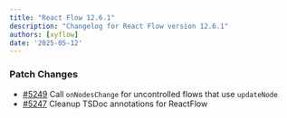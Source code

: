 ```yaml
---
title: "React Flow 12.6.1"
description: "Changelog for React Flow version 12.6.1"
authors: [xyflow]
date: '2025-05-12'
---
```

### Patch Changes
-   [#5249](https://github.com/xyflow/xyflow/pull/5249) Call `onNodesChange` for uncontrolled flows that use `updateNode`
-   [#5247](https://github.com/xyflow/xyflow/pull/5247) Cleanup TSDoc annotations for ReactFlow

